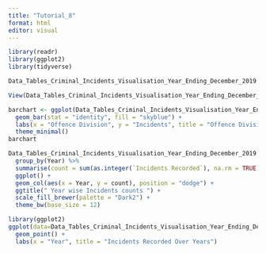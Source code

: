 ```yaml
---
title: "Tutorial_8"
format: html
editor: visual
---
```


```r

library(readr)
library(ggplot2)
library(tidyverse)
```


```r
Data_Tables_Criminal_Incidents_Visualisation_Year_Ending_December_2019 <- read_csv("Data_Tables_Criminal_Incidents_Visualisation_Year_Ending_December_2019.csv")

View(Data_Tables_Criminal_Incidents_Visualisation_Year_Ending_December_2019)
```

```r
barchart <- ggplot(Data_Tables_Criminal_Incidents_Visualisation_Year_Ending_December_2019, aes(x = Year, y =`Incidents Recorded`)) +
  geom_bar(stat = "identity", fill = "skyblue") +
  labs(x = "Offence Division", y = "Incidents", title = "Offence Division vs Incidents") +
  theme_minimal() 
barchart
```


```r
Data_Tables_Criminal_Incidents_Visualisation_Year_Ending_December_2019 %>%
  group_by(Year) %>%
  summarise(count = sum(as.integer(`Incidents Recorded`), na.rm = TRUE)) %>%
  ggplot() +
  geom_col(aes(x = Year, y = count), position = "dodge") +
  ggtitle(" Year wise Incidents counts ") +
  scale_fill_brewer(palette = "Dark2") + 
  theme_bw(base_size = 12)
```



```r
library(ggplot2)
ggplot(data=Data_Tables_Criminal_Incidents_Visualisation_Year_Ending_December_2019, aes(x=Year, y= 'Incident Recorded', group= 1))+
  geom_point() +
  labs(x = "Year", title = "Incidents Recorded Over Years")
```

